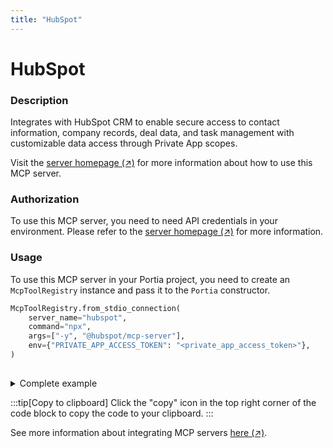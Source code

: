 ```yaml
---
title: "HubSpot"
---
```

<!-- WARNING: This file is auto-generated by generate_tool_docs.py. Do not edit manually. -->


# HubSpot

### Description

Integrates with HubSpot CRM to enable secure access to contact information, company records, deal data, and task management with customizable data access through Private App scopes.

Visit the [server homepage (↗)](https://www.npmjs.com/package/@hubspot/mcp-server) for more information about how to use this MCP server.

### Authorization

To use this MCP server, you need to need API credentials in your environment. Please refer to the [server homepage (↗)](https://www.npmjs.com/package/@hubspot/mcp-server) for more information.

### Usage

To use this MCP server in your Portia project, you need to create an `McpToolRegistry` instance and pass it to the `Portia` constructor.

```python
McpToolRegistry.from_stdio_connection(
    server_name="hubspot",
    command="npx",
    args=["-y", "@hubspot/mcp-server"],
    env={"PRIVATE_APP_ACCESS_TOKEN": "<private_app_access_token>"},
)
                    
```

<details>
<summary>Complete example</summary>

Equip your `Portia` instance with the tools from the MCP server, in addition to the default tools from the `DefaultToolRegistry`:

```python
from portia import DefaultToolRegistry, McpToolRegistry, Portia, Config

config = Config.from_default()
tool_registry = DefaultToolRegistry(config) +  McpToolRegistry.from_stdio_connection(
    server_name="hubspot",
    command="npx",
    args=["-y", "@hubspot/mcp-server"],
    env={"PRIVATE_APP_ACCESS_TOKEN": "<private_app_access_token>"},
)
                    

portia = Portia(config=config, tools=tool_registry)
```

</details>

:::tip[Copy to clipboard]
Click the "copy" icon in the top right corner of the code block to copy the code to your clipboard.
:::

See more information about integrating MCP servers [here (↗)](/mcp-servers).

